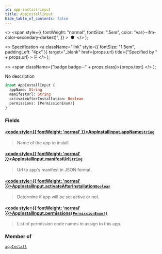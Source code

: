 ```yaml
---
id: app-install-input
title: AppInstallInput
hide_table_of_contents: false
---
```


  <>
    <span
      style={{
        fontWeight: "normal",
        fontSize: ".5em",
        color: "var(--ifm-color-secondary-darkest)",
      }}
    >
      &nbsp;●&nbsp;
    </span>
  </>
);

  <>
    Specification
    <a
      className="link"
      style={{ fontSize: "1.5em", paddingLeft: "4px" }}
      target="\_blank"
      href={props.url}
      title={"Specified by " + props.url}
    >
      ⎘
    </a>
  </>
);

  <>
    <span className={"badge badge--" + props.class}>{props.text}</span>
  </>
);

No description

```graphql
input AppInstallInput {
  appName: String
  manifestUrl: String
  activateAfterInstallation: Boolean
  permissions: [PermissionEnum!]
}
```

### Fields

#### [<code style={{ fontWeight: 'normal' }}>AppInstallInput.<b>appName</b></code>](#)<Bullet />[`String`](../../../api-reference/miscellaneous/scalars/string) <Badge class="secondary" text="scalar"/>

> Name of the app to install.

#### [<code style={{ fontWeight: 'normal' }}>AppInstallInput.<b>manifestUrl</b></code>](#)<Bullet />[`String`](../../../api-reference/miscellaneous/scalars/string) <Badge class="secondary" text="scalar"/>

> Url to app's manifest in JSON format.

#### [<code style={{ fontWeight: 'normal' }}>AppInstallInput.<b>activateAfterInstallation</b></code>](#)<Bullet />[`Boolean`](../../../api-reference/miscellaneous/scalars/boolean) <Badge class="secondary" text="scalar"/>

> Determine if app will be set active or not.

#### [<code style={{ fontWeight: 'normal' }}>AppInstallInput.<b>permissions</b></code>](#)<Bullet />[`[PermissionEnum!]`](../../../api-reference/users/enums/permission-enum) <Badge class="secondary" text="list"/> <Badge class="secondary" text="enum"/>

> List of permission code names to assign to this app.

### Member of

[`appInstall`](../../../api-reference/apps/mutations/app-install) <Badge class="secondary" text="mutation"/>

